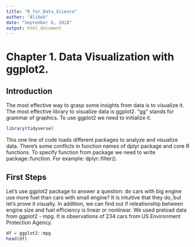 ```yaml
---
title: "R_for_Data_Science"
author: "Alibek"
date: "September 6, 2018"
output: html_document
---
```


# Chapter 1. Data Visualization with ggplot2.

## Introduction
The most effective way to grasp some insights from data is to visualize it. The most effective library to 
visualize data is ggplot2. "gg" stands for grammar of graphics. To use ggplot2 we need to initialize it.

```r
library(tidyverse)
```

This one line of code loads different packages to analyze and visualize data. There's some conflicts in 
function names of dplyr package and core R functions. To specify function from package we need to write 
package::function. For example: dplyr::filter().


## First Steps
Let's use ggplot2 package to answer a question: do cars with big engine use more fuel than cars with 
small engine? It is intuitive that they do, but let's prove it visually. In addition, we can find out 
if releationship between engine size and fuel efficiency is linear or nonlinear. We used preload data 
from ggplot2 - mpg. It is observations of 234 cars from US Environment Protection Agency. 

```r
df = ggplot2::mpg
head(df)
```


















